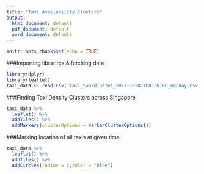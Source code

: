 ```yaml
---
title: "Taxi Availability Clusters"
output:
  html_document: default
  pdf_document: default
  word_document: default
---
```


```r
knitr::opts_chunk$set(echo = TRUE)
```

###Importing librarires & fetching data
```r
library(dplyr)
library(leaflet)
taxi_data <- read.csv('taxi_coordinates_2017-10-02T08:30:00_monday.csv')
```

###Finding Taxi Density Clusters across Singapore
```r
taxi_data %>%
  leaflet() %>%
  addTiles() %>%
  addMarkers(clusterOptions = markerClusterOptions())
```


###Marking location of all taxis at given time
```r
taxi_data %>%
  leaflet() %>%
  addTiles() %>%
  addCircles(radius = 2,color = "blue")
```

